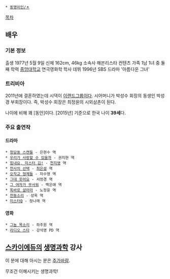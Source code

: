  * [[동명이인/ㅊ]]

[[목차]]
== 배우 ==
=== 기본 정보 ===
출생 1977년 5월 9일
신체 162cm, 46kg
소속사 해븐리스타 컨텐츠
가족 1남 1녀 중 둘째
학력 [[중앙대학교]] 연극영화학 학사
데뷔 1996년 SBS 드라마 '아름다운 그녀'

=== 트리비아 ===
2011년에 결혼하였는데 시댁이 [[이랜드그룹]]이다. 시어머니가 박성수 회장의 동생인 박성경 부회장이다. 즉, 박성수 회장은 최정윤의 시외삼촌이 된다.

나이에 비해 꽤 [동안]이다. [2015년] 기준으로 한국 나이 '''39세'''다.

=== 주요 출연작 ===
==== 드라마 ====
 * [[청담동 스캔들]] - 은현수 역
 * [[우리가 사랑할 수 있을까]] - 권지현 역
 * [[힘내요, 미스터 김!]] - [[천지영]] 역
 * [[천사의 선택]] - [[최은설]] 역
 * [[오작교 형제들]] - 차수영 역
 * [[그대 웃어요]] - 서정경 역
 * [[그 여자가 무서워]] - 백은애 역
 * [[똑바로 살아라]] - 노정윤 역
 * [[천둥소리]] - 성옥 역
 * [[미스터Q]] - 정나래 역

==== 영화 ====
 * [[그놈 목소리]] - 하주원 역
 * [[라디오 스타(영화)|라디오 스타]] - 강석영 PD 역

== [[스카이에듀]]의 [[생명과학]] 강사 ==
이 분에 대해 아시는 분은 [[추가바람]].

무조건 이해시키는 생명과학!
